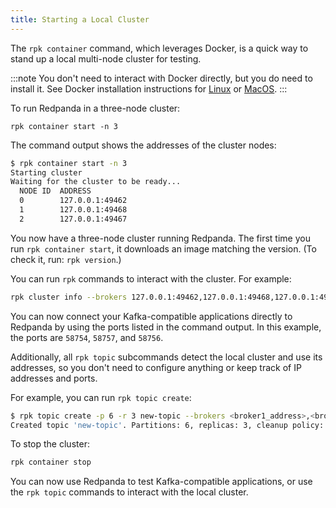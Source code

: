 ```yaml
---
title: Starting a Local Cluster
---
```


<head>
    <meta name="title" content="Starting a local cluster | Redpanda Docs"/>
    <meta name="description" content="How to start a local Redpanda cluster."/>
</head>

The `rpk container` command, which leverages Docker, is a quick way to stand up a local multi-node cluster
for testing. 

:::note
You don't need to interact with Docker directly, but you do need to install it. See Docker installation instructions for
[Linux](https://docs.docker.com/engine/install/) or [MacOS](https://www.docker.com/products/docker-desktop).
:::

To run Redpanda in a three-node cluster: 

`rpk container start -n 3`

The command output shows the addresses of the cluster nodes:

```bash
$ rpk container start -n 3
Starting cluster
Waiting for the cluster to be ready...
  NODE ID  ADDRESS          
  0        127.0.0.1:49462  
  1        127.0.0.1:49468  
  2        127.0.0.1:49467  
```

You now have a three-node cluster running Redpanda. The first time you run `rpk container start`, it downloads an image matching the version. (To check it, run: `rpk version`.)

You can run `rpk` commands to interact with the cluster. For example:

```bash
rpk cluster info --brokers 127.0.0.1:49462,127.0.0.1:49468,127.0.0.1:49467
```

You can now connect your Kafka-compatible applications directly to Redpanda
by using the ports listed in the command output. In this example, the ports are
`58754`, `58757`, and `58756`.

Additionally, all `rpk topic` subcommands detect the local cluster and use its addresses, so you don't need to configure anything or keep track of IP addresses and ports.

For example, you can run `rpk topic create`:

```bash
$ rpk topic create -p 6 -r 3 new-topic --brokers <broker1_address>,<broker2_address>...
Created topic 'new-topic'. Partitions: 6, replicas: 3, cleanup policy: 'delete'
```

To stop the cluster:

```bash
rpk container stop
```

You can now use Redpanda to test Kafka-compatible applications, or use the `rpk topic` commands to interact with the local cluster.
